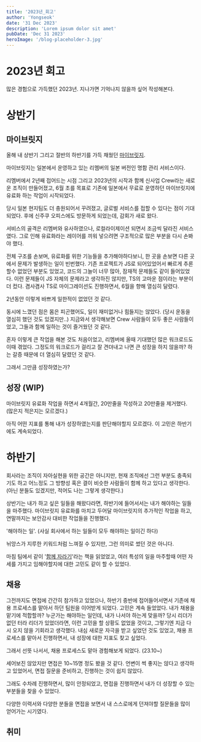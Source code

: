 ```yaml
---
title: '2023년_회고'
author: 'Yongseok'
date: '31 Dec 2023'
description: 'Lorem ipsum dolor sit amet'
pubDate: 'Dec 31 2023'
heroImage: '/blog-placeholder-3.jpg'
---
```



# 2023년 회고

많은 경험으로 가득했던 2023년. 지나가면 기억나지 않을까 싶어 작성해본다.


# 상반기

## 마이브릿지

올해 내 상반기 그리고 절반의 하반기를 가득 채웠던 [마이브릿지](https://mybridge.com/home).

마이브릿지는 일본에서 운영하고 있는 리멤버의 일본 버전인 명함 관리 서비스이다.

리멤버에서 2년째 접어드는 시점 그리고 2023년의 시작과 함께 신사업 Crew라는 새로운 조직이 만들어졌고,
6월 초를 목표로 기존에 일본에서 무료로 운영하던 마이브릿지에 유료화 하는 작업이 시작되었다. 

당시 일본 현지팀도 더 충원되어서 꾸려졌고, 글로벌 서비스를 접할 수 있다는 점이 기대되었다.
후에 신주쿠 오피스에도 방문하게 되었는데, 감회가 새로 왔다.

서비스의 골격은 리멤버와 유사하였으나, 로컬라이제이션 되면서 조금씩 달라진 서비스였다.
그로 인해 유료화라는 레이어를 끼워 넣으려면 구조적으로 많은 부분을 다시 손봐야 했다.

전체 구조를 손보며, 유료화를 위한 기능들을 추가해야하다보니, 한 곳을 손보면 다른 곳에서 문제가 발생하는 일이 빈번했다.
기존 프로젝트가 JS로 되어있었어서 빠르게 추론할수 없었던 부분도 있었고, 코드의 그늘이 너무 많아, 잠재적 문제들도 같이 들어있었다. 
이런 문제들이 JS 자체의 문제라고 생각하진 않지만, TS의 고마운 점이라는 부분이 더 컸다. 
겸사겸사 TS로 마이그레이션도 진행하면서, 6월을 향해 열심히 달렸다. 

2년동안 이렇게 바쁘게 일한적이 없었던 것 같다. 

동시에 느꼈던 점은 몸은 피곤했어도, 일이 재미없거나 힘들지는 않았다. (당시 운동을 열심히 했던 것도 있겠지만..)
지금와서 생각해보면 Crew 사람들이 모두 좋은 사람들이었고, 그들과 함께 일하는 것이 즐거웠던 것 같다.

혼자 이렇게 큰 작업을 해본 것도 처음이었고, 리멤버에 올때 기대했던 많은 워크로드도 이때 겪었다.
그정도의 워크로드가 걸리고 잘 견뎌내고 나면 큰 성장을 하지 않을까? 하는 갈증 때문에 더 열심히 달렸던 것 같다.

그래서 그만큼 성장하였는가?

## 성장 (WIP)

마이브릿지 유료화 작업을 하면서 4개월간, 20만줄을 작성하고 20만줄을 제거했다. (많은지 적은지는 모르겠다.)

아직 어떤 지표를 통해 내가 성장하였는지를 판단해야할지 모르겠다. 이 고민은 하반기에도 계속되었다.


# 하반기


회사라는 조직이 자아실현을 위한 공간은 아니지만, 현재 조직에선 그런 부분도 충족되기도 하고 어느정도 그 방향성 혹은 결이 비슷한 사람들이 함께 하고 있다고 생각한다.
(아닌 분들도 있겠지만, 적어도 나는 그렇게 생각한다.)

상반기는 내가 하고 싶은 일들을 해왔다라면, 하반기에 들어서서는 내가 해야하는 일들을 마주했다. 
마이브릿지 유료화를 마치고 두어달 마이브릿지의 추가적인 작업을 하고, 연말까지는 보안감사 대비한 작업들을 진행했다.

'해야하는 일'. 
(사실 회사에서 하는 일들이 모두 해야하는 일이긴 하다)

뉘앙스가 지루한 키워드처럼 느껴질 수 있지만, 그런 의미로 썼던 것은 아니다.

마침 팀에서 같이 '[함께 자라기](https://www.yes24.com/Product/Goods/67350256)'라는 책을 읽었었고, 
여러 특성의 일을 마주할때 어떤 자세를 가지고 임해야할지에 대한 고민도 같이 할 수 있었다. 

## 채용

그전까지도 면접에 간간히 참가하고 있었으나, 하반기 중반에 접어들어서면서 기존에 채용 프로세스를 맡아서 하던 팀원을 이어받게 되었다.
고민은 계속 들었었다. 내가 채용을 맡기에 적합할까? 누군가는 해야하는 일인데, 내가 나서야 하는게 맞을까? 
당시 리더가 없던 터라 리더가 있었더라면, 이런 고민을 할 상황도 없었을 것이고, 그렇기엔 지금 다시 오지 않을 기회라고 생각했다.
내심 새로운 자극을 받고 싶었던 것도 있었고, 채용 프로세스를 맡아서 진행하면서, 내 성장에 대한 지표도 찾고 싶었다.

그래서 선뜻 나서서, 채용 프로세스도 맡아 경험해보게 되었다. (23.10~)

세어보진 않았지만 면접은 10~15명 정도 봤을 것 같다. 
언변이 썩 좋지는 않다고 생각하고 있었어서, 면접 질문을 준비하고, 진행하는 것이 쉽지 않았다.

그래도 수차례 진행하면서, 많이 안정되었고, 면접을 진행하면서 내가 더 성장할 수 있는 부분들을 찾을 수 있었다.

다양한 이력서와 다양한 분들을 면접을 보면서 내 스스로에게 던져야할 질문들을 많이 얻어가는 시기였다. 


## 취미




```
